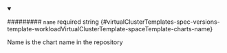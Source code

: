 
<details className="config-field" data-expandable="false" open>
<summary>

######### `name` <span className="config-field-required" data-required="true">required</span> <span className="config-field-type">string</span> <span className="config-field-default"></span> <span className="config-field-enum"></span> {#virtualClusterTemplates-spec-versions-template-workloadVirtualClusterTemplate-spaceTemplate-charts-name}

Name is the chart name in the repository

</summary>



</details>
